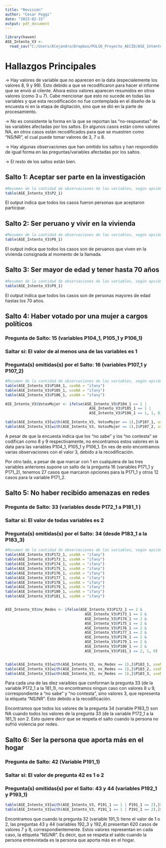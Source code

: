 ```yaml
---
title: "Revisión"
author: "Cesar Poggi"
date: "2023-02-15"
output: pdf_document
---
```

```r
library(haven)
ASE_Intento_V3 <- 
  read_sav("C:/Users/Alejandro/Dropbox/PULSO_Proyecto_AECID/ASE_Intento_V3.sav")
```

# Hallazgos Principales

-> Hay valores de variable que no aparecen en la data (especialemente los valores 8, 9 y 99). Esto debido a que se recodificaron para hacer el informe que se envió al cliente. Ahora estos valores aparecen resumidos en otros valores (como 3 u 7). Cabe mencionar que esto no sucede en todas las variables y que esta recodificación no fue contemplada en el diseño de la encuesta ni en la etapa de digitación, sino que se dió en la parte de procesamiento.

-> No es consistente la forma en la que se reportan las "no-respuestas" de las variables afectadas por los saltos. En algunos casos están como valores NA, en otros casos están recodificados para que se muestren como "NS/NR", el cual puede tomar valores de 3, 7 u 8. 

-> Hay algunas observaciones que han omitido los saltos y han respondido de igual forma en las preguntas/variables afectadas por los saltos.

-> El resto de los saltos están bien.



## Salto 1: Aceptar ser parte en la investigación
```r
#Resumen de la cantidad de observaciones de las variables, según opción
table(ASE_Intento_V3$P2_1)
```
El output indica que todos los casos fueron personas que aceptaron participar.


## Salto 2: Ser peruano y vivir en la vivienda
```r
#Resumen de la cantidad de observaciones de las variables, según opción
table(ASE_Intento_V3$P8_1)
```
El output indica que todos los casos son de peruanos que viven en la vivienda consignada al momento de la llamada.


## Salto 3: Ser mayor de edad y tener hasta 70 años
```r
#Resumen de la cantidad de observaciones de las variables, según opción
table(ASE_Intento_V3$P9_1)
```
El output indica que todos los casos son de personas mayores de edad hastas los 70 años.


## Salto 4: Haber votado por una mujer a cargos políticos
### Pregunta de Salto: 15 (variables P104_1, P105_1 y P106_1)
### Saltar si: El valor de al menos una de las variables es 1
### Pregunta(s) omitidas(s) por el Salto: 16 (variables P107_1 y P107_2)
```r
#Resumen de la cantidad de observaciones de las variables, según opción
table(ASE_Intento_V3$P104_1, useNA = "ifany")
table(ASE_Intento_V3$P105_1, useNA = "ifany")
table(ASE_Intento_V3$P106_1, useNA = "ifany")

ASE_Intento_V3$VotoxMujer <- ifelse(ASE_Intento_V3$P104_1 == 1 | 
                                      ASE_Intento_V3$P105_1 == 1 | 
                                      ASE_Intento_V3$P106_1 == 1, 1, 0)

table(ASE_Intento_V3[with(ASE_Intento_V3, VotoxMujer == 1),]$P107_1, useNA = "ifany")
table(ASE_Intento_V3[with(ASE_Intento_V3, VotoxMujer == 1),]$P107_2, useNA = "ifany")
```
A pesar de que la encuesta indica que los "no sabe" y los "no contesta" se codifican como 8 y 9 respectivamente, no encontramos estos valores en la data para las variables P104_1, P105_1 y P106_1. En ves de esto encontramos varias observaciones con el valor 3, debido a la recodificación. 

Por otro lado, a pesar de que marcar con 1 en cualquiera de las tres variables anteriores supone un salto de la pregunta 16 (variables P171_1 y P171_2), tenemos 27 casos que marcaron opciones para la P171_1 y otros 12 casos para la variable P171_2.


## Salto 5: No haber recibido amenazas en redes
### Pregunta de Salto: 33 (variables desde P172_1 a P181_1 )
### Saltar si: El valor de todas variables es 2
### Pregunta(s) omitidas(s) por el Salto: 34 (desde P183_1 a la P183_3)
```r
#Resumen de la cantidad de observaciones de las variables, según opción
table(ASE_Intento_V3$P172_1, useNA = "ifany")
table(ASE_Intento_V3$P173_1, useNA = "ifany")
table(ASE_Intento_V3$P174_1, useNA = "ifany")
table(ASE_Intento_V3$P175_1, useNA = "ifany")
table(ASE_Intento_V3$P176_1, useNA = "ifany")
table(ASE_Intento_V3$P177_1, useNA = "ifany")
table(ASE_Intento_V3$P178_1, useNA = "ifany")
table(ASE_Intento_V3$P179_1, useNA = "ifany")
table(ASE_Intento_V3$P180_1, useNA = "ifany")
table(ASE_Intento_V3$P181_1, useNA = "ifany")


ASE_Intento_V3$nv_Redes <- ifelse(ASE_Intento_V3$P172_1 == 2 & 
                                    ASE_Intento_V3$P173_1 == 2 & 
                                    ASE_Intento_V3$P174_1 == 2 & 
                                    ASE_Intento_V3$P175_1 == 2 & 
                                    ASE_Intento_V3$P176_1 == 2 & 
                                    ASE_Intento_V3$P177_1 == 2 & 
                                    ASE_Intento_V3$P178_1 == 2 & 
                                    ASE_Intento_V3$P179_1 == 2 & 
                                    ASE_Intento_V3$P180_1 == 2 & 
                                    ASE_Intento_V3$P181_1 == 2, 1, 0)


table(ASE_Intento_V3[with(ASE_Intento_V3, nv_Redes == 1),]$P183_1, useNA = "ifany")
table(ASE_Intento_V3[with(ASE_Intento_V3, nv_Redes == 1),]$P183_2, useNA = "ifany")
table(ASE_Intento_V3[with(ASE_Intento_V3, nv_Redes == 1),]$P183_3, useNA = "ifany")
```
Para cada una de las diez varaibles que conforman la pregunta 33 (de la variable P172_1 a la 181_1), no encontramos ningun caso con valores 8 u 9, correspondiente a "no sabe" y "no contesta", sino valores 3, que representa la etiqueta "NS/NR". Esto debido a la recodificación.

Encontramos que todos los valores de la pregunta 34 (variable P183_1) son NA cuando todos los valores de la pregunta 33 (de la variable P172_1 a la 181_1) son 2. Esto quiere decir que se respeta el salto cuando la persona no sufrió violencia por redes.


## Salto 6: Ser la persona que aporta más en el hogar
### Pregunta de Salto: 42 (Variable P191_1)
### Saltar si: El valor de pregunta 42 es 1 o 2
### Pregunta(s) omitidas(s) por el Salto: 43 y 44 (variables P192_1 y P193_1)
```r
table(ASE_Intento_V3[with(ASE_Intento_V3, P191_1 == 1 | P191_1 == 2),]$P192_1, useNA = "ifany")
table(ASE_Intento_V3[with(ASE_Intento_V3, P191_1 == 1 | P191_1 == 2),]$P193_1, useNA = "ifany")
```
Encontramos que cuando la pregunta 32 (variable 191_1) tiene el valor de 1 o 2, las preguntas 43 y 44 (variables 192_3 y 192_4) presentan 620 casos de valores 7 y 8, correspondientemente. Estos valores representan en cada caso, la etiqueta "NS/NR". Es decir, que se respeta el saldo cuando la persona entrevistada es la persona que aporta más en el hogar.
